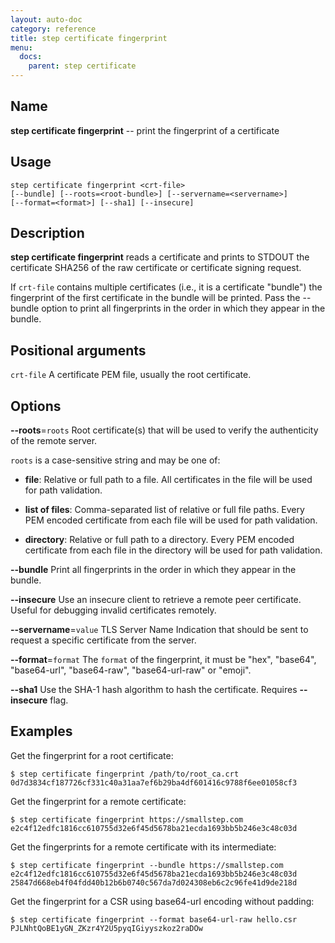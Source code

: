```yaml
---
layout: auto-doc
category: reference
title: step certificate fingerprint
menu:
  docs:
    parent: step certificate
---
```


## Name
**step certificate fingerprint** -- print the fingerprint of a certificate

## Usage

```raw
step certificate fingerprint <crt-file>
[--bundle] [--roots=<root-bundle>] [--servername=<servername>]
[--format=<format>] [--sha1] [--insecure]
```

## Description

**step certificate fingerprint** reads a certificate and prints to STDOUT the
certificate SHA256 of the raw certificate or certificate signing request.

If `crt-file` contains multiple certificates (i.e., it is a certificate
"bundle") the fingerprint of the first certificate in the bundle will be
printed. Pass the --bundle option to print all fingerprints in the order in
which they appear in the bundle.

## Positional arguments

`crt-file`
A certificate PEM file, usually the root certificate.

## Options


**--roots**=`roots`
Root certificate(s) that will be used to verify the
authenticity of the remote server.

`roots` is a case-sensitive string and may be one of:

- **file**: Relative or full path to a file. All certificates in the file will be used for path validation.

- **list of files**: Comma-separated list of relative or full file paths. Every PEM encoded certificate from each file will be used for path validation.

- **directory**: Relative or full path to a directory. Every PEM encoded certificate from each file in the directory will be used for path validation.

**--bundle**
Print all fingerprints in the order in which they appear in the bundle.

**--insecure**
Use an insecure client to retrieve a remote peer certificate. Useful for
debugging invalid certificates remotely.

**--servername**=`value`
TLS Server Name Indication that should be sent to request a specific certificate from the server.

**--format**=`format`
The `format` of the fingerprint, it must be "hex", "base64", "base64-url", "base64-raw", "base64-url-raw" or "emoji".

**--sha1**
Use the SHA-1 hash algorithm to hash the certificate. Requires **--insecure** flag.

## Examples

Get the fingerprint for a root certificate:
```shell
$ step certificate fingerprint /path/to/root_ca.crt
0d7d3834cf187726cf331c40a31aa7ef6b29ba4df601416c9788f6ee01058cf3
```

Get the fingerprint for a remote certificate:
```shell
$ step certificate fingerprint https://smallstep.com
e2c4f12edfc1816cc610755d32e6f45d5678ba21ecda1693bb5b246e3c48c03d
```

Get the fingerprints for a remote certificate with its intermediate:
```shell
$ step certificate fingerprint --bundle https://smallstep.com
e2c4f12edfc1816cc610755d32e6f45d5678ba21ecda1693bb5b246e3c48c03d
25847d668eb4f04fdd40b12b6b0740c567da7d024308eb6c2c96fe41d9de218d
```

Get the fingerprint for a CSR using base64-url encoding without padding:
```shell
$ step certificate fingerprint --format base64-url-raw hello.csr
PJLNhtQoBE1yGN_ZKzr4Y2U5pyqIGiyyszkoz2raDOw
```

